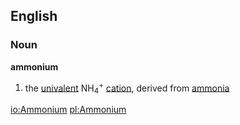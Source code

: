 ==English==
===Noun===
{{wikipedia}}
'''ammonium'''
#{{chemistry}} the [[univalent]] NH<sub>4</sub><sup>+</sup> [[cation]], derived from [[ammonia]]

[[io:Ammonium]]
[[pl:Ammonium]]